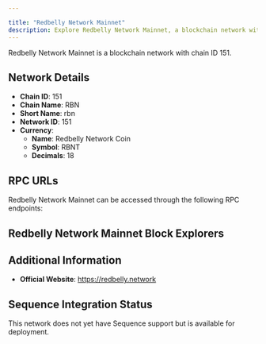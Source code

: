 ```yaml
---

title: "Redbelly Network Mainnet"
description: Explore Redbelly Network Mainnet, a blockchain network with chain ID 151. Learn about its native currency, Redbelly Network Coin, and how to interact with the network.
---
```




Redbelly Network Mainnet is a blockchain network with chain ID 151.

## Network Details

- **Chain ID**: 151
- **Chain Name**: RBN
- **Short Name**: rbn
- **Network ID**: 151
- **Currency**: 
  - **Name**: Redbelly Network Coin
  - **Symbol**: RBNT
  - **Decimals**: 18

## RPC URLs

Redbelly Network Mainnet can be accessed through the following RPC endpoints:



## Redbelly Network Mainnet Block Explorers



## Additional Information

- **Official Website**: https://redbelly.network

## Sequence Integration Status

This network does not yet have Sequence support but is available for deployment.

